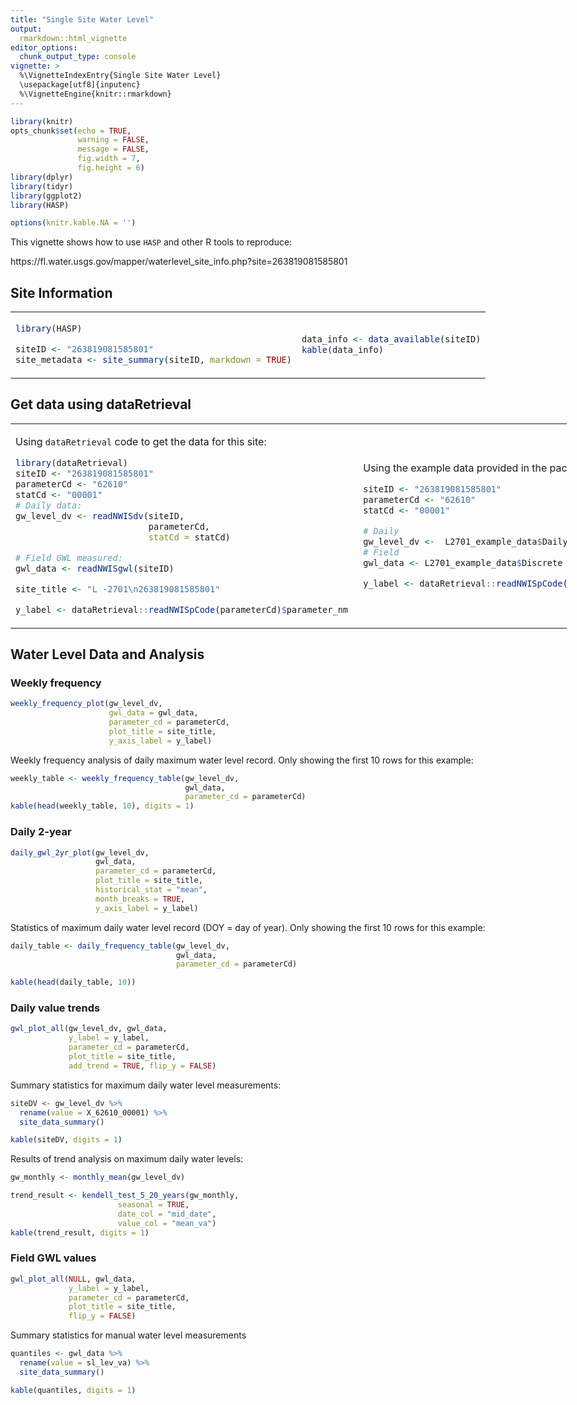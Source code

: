 ```yaml
---
title: "Single Site Water Level"
output: 
  rmarkdown::html_vignette
editor_options: 
  chunk_output_type: console
vignette: >
  %\VignetteIndexEntry{Single Site Water Level}
  \usepackage[utf8]{inputenc}
  %\VignetteEngine{knitr::rmarkdown}
---
```


```r
library(knitr)
opts_chunk$set(echo = TRUE,
               warning = FALSE,
               message = FALSE,
               fig.width = 7,
               fig.height = 6)
library(dplyr)
library(tidyr)
library(ggplot2)
library(HASP)

options(knitr.kable.NA = '')
```

<style>

body {
    max-width: 1600px;
    margin-left:10px;
    padding-left:10px;
}
</style>

This vignette shows how to use `HASP` and other R tools to reproduce:

https://fl.water.usgs.gov/mapper/waterlevel_site_info.php?site=263819081585801


## Site Information

<table>
<tr><td>

```r
library(HASP)

siteID <- "263819081585801"
site_metadata <- site_summary(siteID, markdown = TRUE)
```

</td><td>

```r
data_info <- data_available(siteID)
kable(data_info)
```

</td></tr> </table>

## Get data using dataRetrieval


<table>
<tr><td>

Using `dataRetrieval` code to get the data for this site:

```r
library(dataRetrieval)
siteID <- "263819081585801"
parameterCd <- "62610"
statCd <- "00001"
# Daily data:
gw_level_dv <- readNWISdv(siteID,
                          parameterCd,
                          statCd = statCd)

# Field GWL measured:
gwl_data <- readNWISgwl(siteID)

site_title <- "L -2701\n263819081585801"

y_label <- dataRetrieval::readNWISpCode(parameterCd)$parameter_nm 

```

</td><td>

Using the example data provided in the package:

```r
siteID <- "263819081585801"
parameterCd <- "62610"
statCd <- "00001"

# Daily
gw_level_dv <-  L2701_example_data$Daily
# Field
gwl_data <- L2701_example_data$Discrete

y_label <- dataRetrieval::readNWISpCode(parameterCd)$parameter_nm 

```

</td></tr> </table>

## Water Level Data and Analysis

### Weekly frequency

```r

weekly_frequency_plot(gw_level_dv, 
                      gwl_data = gwl_data,
                      parameter_cd = parameterCd,
                      plot_title = site_title,
                      y_axis_label = y_label)


```



Weekly frequency analysis of daily maximum water level record. Only showing the first 10 rows for this example:

```r
weekly_table <- weekly_frequency_table(gw_level_dv, 
                                       gwl_data,
                                       parameter_cd = parameterCd)
kable(head(weekly_table, 10), digits = 1)

```


### Daily 2-year

```r
daily_gwl_2yr_plot(gw_level_dv, 
                   gwl_data,
                   parameter_cd = parameterCd,
                   plot_title = site_title,
                   historical_stat = "mean",
                   month_breaks = TRUE,
                   y_axis_label = y_label)

```


Statistics of maximum daily water level record (DOY = day of year). Only showing the first 10 rows for this example:

```r
daily_table <- daily_frequency_table(gw_level_dv, 
                                     gwl_data,
                                     parameter_cd = parameterCd) 

kable(head(daily_table, 10))
```


### Daily value trends


```r

gwl_plot_all(gw_level_dv, gwl_data, 
             y_label = y_label,
             parameter_cd = parameterCd,
             plot_title = site_title,
             add_trend = TRUE, flip_y = FALSE)


```

Summary statistics for maximum daily water level measurements:

```r
siteDV <- gw_level_dv %>%
  rename(value = X_62610_00001) %>% 
  site_data_summary() 

kable(siteDV, digits = 1)

```

Results of trend analysis on maximum daily water levels:

```r
gw_monthly <- monthly_mean(gw_level_dv)

trend_result <- kendell_test_5_20_years(gw_monthly, 
                        seasonal = TRUE, 
                        date_col = "mid_date", 
                        value_col = "mean_va")
kable(trend_result, digits = 1)


```



### Field GWL values



```r
gwl_plot_all(NULL, gwl_data,
             y_label = y_label,
             parameter_cd = parameterCd,
             plot_title = site_title, 
             flip_y = FALSE)


```



Summary statistics for manual water level measurements

```r
quantiles <- gwl_data %>% 
  rename(value = sl_lev_va) %>% 
  site_data_summary() 

kable(quantiles, digits = 1)

```



